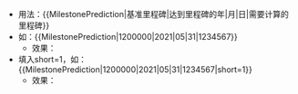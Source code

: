 <includeonly><!-- 在這裡加入模板的保護標識 --></includeonly><noinclude>{{template doc page viewed directly}}</noinclude>
<!-- 在本行下編輯模板說明 -->
*用法：<nowiki>{{</nowiki>MilestonePrediction|基准里程碑|达到里程碑的年|月|日|需要计算的里程碑<nowiki>}}</nowiki>
*如：<nowiki>{{</nowiki>MilestonePrediction|1200000|2021|05|31|1234567<nowiki>}}</nowiki>
**效果：{{MilestonePrediction|1200000|2021|05|31|1234567}}
*填入short=1，如：<nowiki>{{</nowiki>MilestonePrediction|1200000|2021|05|31|1234567|short=1<nowiki>}}</nowiki>
**效果：{{MilestonePrediction|1200000|2021|05|31|1234567|short=1}}

<includeonly>
<!-- 本行下加入模板的分類 -->

<!-- 本行下加入模板的跨語言鏈接 -->

</includeonly>